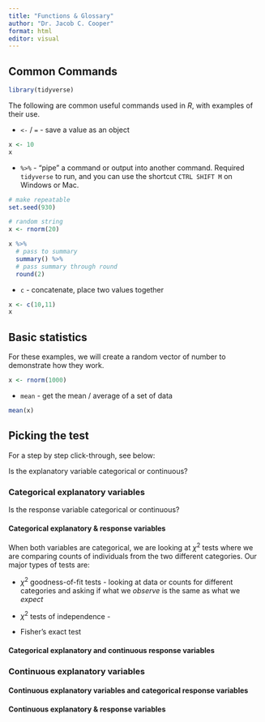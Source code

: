 ```yaml
---
title: "Functions & Glossary"
author: "Dr. Jacob C. Cooper"
format: html
editor: visual
---
```


## Common Commands

```r
library(tidyverse)
```

The following are common useful commands used in *R*, with examples of their use.

-   `<-` / `=` - save a value as an object

```r
x <- 10
x
```

-   `%>%` - "pipe" a command or output into another command. Required `tidyverse` to run, and you can use the shortcut `CTRL SHIFT M` on Windows or Mac.

```r
# make repeatable
set.seed(930)

# random string
x <- rnorm(20)

x %>% 
  # pass to summary
  summary() %>% 
  # pass summary through round
  round(2)
```

-   `c` - concatenate, place two values together

```r
x <- c(10,11)
x
```

## Basic statistics

For these examples, we will create a random vector of number to demonstrate how they work.

```r
x <- rnorm(1000)
```

-   `mean` - get the mean / average of a set of data

```r
mean(x)
```

## Picking the test

For a step by step click-through, see below:

Is the explanatory variable categorical or continuous?

### Categorical explanatory variables

Is the response variable categorical or continuous?

#### Categorical explanatory & response variables

When both variables are categorical, we are looking at $\chi^2$ tests where we are comparing counts of individuals from the two different categories. Our major types of tests are:

-   $\chi^2$ goodness-of-fit tests - looking at data or counts for different categories and asking if what we *observe* is the same as what we *expect*

-   $\chi^2$ tests of independence -

-   Fisher's exact test

#### Categorical explanatory and continuous response variables

### Continuous explanatory variables

#### Continuous explanatory variables and categorical response variables

#### Continuous explanatory & response variables
